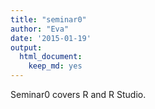 ```yaml
---
title: "seminar0"
author: "Eva"
date: '2015-01-19'
output:
  html_document:
    keep_md: yes
---
```


Seminar0 covers R and R Studio.
